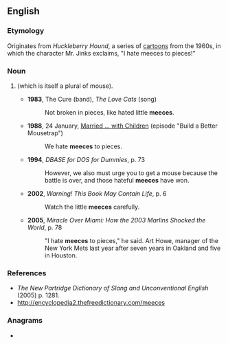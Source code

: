 {{also|Meeces}}
==English==

===Etymology===
Originates from ''Huckleberry Hound'', a series of [[cartoon]]s from the 1960s, in which the character Mr. Jinks exclaims, "I hate meeces to pieces!"

===Noun===
{{head|en|noun form}}

# {{lb|en|nonstandard|childish}} {{plural of|en|mice}} (which is itself a plural of mouse).
#* '''1983''', The Cure (band), ''The Love Cats'' (song)
#*: Not broken in pieces, like hated little '''meeces'''.
#* '''1988''', 24 January, [[Wikipedia:List of Married... with Children episodes|Married ... with Children]] (episode "Build a Better Mousetrap")
#*: We hate '''meeces''' to pieces. <!--stated by Patrick T. O'Brien who played Wally (Pest Control guy)-->
#* '''1994''', ''DBASE for DOS for Dummies'', p. 73
#*: However, we also must urge you to get a mouse because the battle is over, and those hateful '''meeces''' have won.
#* '''2002''', ''Warning! This Book May Contain Life'', p. 6
#*: Watch the little '''meeces''' carefully.
#* '''2005''', ''Miracle Over Miami: How the 2003 Marlins Shocked the World'', p. 78
#*: "I hate '''meeces''' to pieces," he said. Art Howe, manager of the New York Mets last year after seven years in Oakland and five in Houston.

===References===
* ''The New Partridge Dictionary of Slang and Unconventional English'' (2005) p. 1281.
* http://encyclopedia2.thefreedictionary.com/meeces

===Anagrams===
* {{anagrams|en|a=ceeems|emcees}}